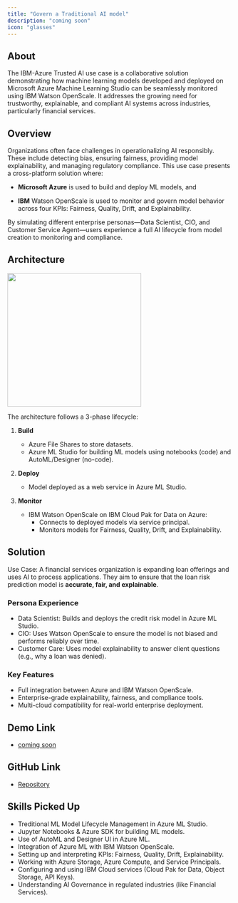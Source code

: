 ```yaml
---
title: "Govern a Traditional AI model"
description: "coming soon"
icon: "glasses"
---
```


## About

The IBM-Azure Trusted AI use case is a collaborative solution demonstrating how machine learning models developed and deployed on Microsoft Azure Machine Learning Studio can be seamlessly monitored using IBM Watson OpenScale. It addresses the growing need for trustworthy, explainable, and compliant AI systems across industries, particularly financial services.

## Overview

Organizations often face challenges in operationalizing AI responsibly. These include detecting bias, ensuring fairness, providing model explainability, and managing regulatory compliance. This use case presents a cross-platform solution where:

- **Microsoft Azure** is used to build and deploy ML models, and

- **IBM** Watson OpenScale is used to monitor and govern model behavior across four KPIs: Fairness, Quality, Drift, and Explainability.

By simulating different enterprise personas—Data Scientist, CIO, and Customer Service Agent—users experience a full AI lifecycle from model creation to monitoring and compliance.

## Architecture

<img height="300" src="/images/trustworthy-ai/architecture.png" />

The architecture follows a 3-phase lifecycle:

1. **Build**
    - Azure File Shares to store datasets.
    - Azure ML Studio for building ML models using notebooks (code) and AutoML/Designer (no-code).

2. **Deploy**
    - Model deployed as a web service in Azure ML Studio.

3. **Monitor**
    - IBM Watson OpenScale on IBM Cloud Pak for Data on Azure:
        - Connects to deployed models via service principal.
        - Monitors models for Fairness, Quality, Drift, and Explainability.

## Solution

Use Case:
A financial services organization is expanding loan offerings and uses AI to process applications. They aim to ensure that the loan risk prediction model is **accurate, fair, and explainable**.

### Persona Experience
- Data Scientist: Builds and deploys the credit risk model in Azure ML Studio.
- CIO: Uses Watson OpenScale to ensure the model is not biased and performs reliably over time.
- Customer Care: Uses model explainability to answer client questions (e.g., why a loan was denied).

### Key Features
- Full integration between Azure and IBM Watson OpenScale.
- Enterprise-grade explainability, fairness, and compliance tools.
- Multi-cloud compatibility for real-world enterprise deployment.

## Demo Link

- [coming soon]()

## GitHub Link

- [Repository](https://github.com/IBM/ibm-azure-trusted-ai)

## Skills Picked Up
- Treditional ML Model Lifecycle Management in Azure ML Studio.
- Jupyter Notebooks & Azure SDK for building ML models.
- Use of AutoML and Designer UI in Azure ML.
- Integration of Azure ML with IBM Watson OpenScale.
- Setting up and interpreting KPIs: Fairness, Quality, Drift, Explainability.
- Working with Azure Storage, Azure Compute, and Service Principals.
- Configuring and using IBM Cloud services (Cloud Pak for Data, Object Storage, API Keys).
- Understanding AI Governance in regulated industries (like Financial Services).